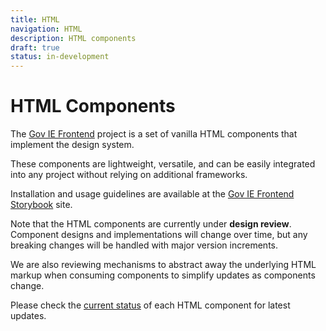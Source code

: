```yaml
---
title: HTML
navigation: HTML
description: HTML components
draft: true
status: in-development
---
```


# HTML Components

The [Gov IE Frontend](https://github.com/ogcio/ogcio-ds/) project is a set of vanilla HTML components that implement the design system.

These components are lightweight, versatile, and can be easily integrated into any project without relying on additional frameworks.

Installation and usage guidelines are available at the [Gov IE Frontend Storybook](https://storybook.design-system.ogcio.gov.ie/) site.

<Highlight>

Note that the HTML components are currently under **design review**. Component designs and implementations will change over time, but any breaking changes will be handled with major version increments.

We are also reviewing mechanisms to abstract away the underlying HTML markup when consuming components to simplify updates as components change.

Please check the [current status](/components/) of each HTML component for latest updates.

</Highlight>
